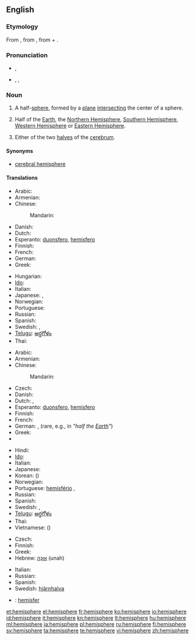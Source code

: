 {{wikipedia}}
{{also|hémisphère}}
==English==

===Etymology===
From {{etyl|la}} {{term|hemisphærium|lang=la}}, from {{etyl|grc}} {{term|ἡμισφαίριον||tr=hēmisphairion|lang=grc}}, from {{term|ἡμι-||tr=hēmi-|half|lang=grc}} + {{term|σφαῖρα||tr=sphaira||sphere|lang=grc}}.

===Pronunciation===
* {{a|RP}} {{IPA|/ˈhɛmɪsfɪə/}}, {{SAMPA|/"hEmIsfI@/}}
* {{a|US}} {{enPR|hĕ'mĭsfîr}}, {{IPA|/ˈhɛmɪsfɪər/}}, {{SAMPA|/"hEmIsfI@`/}}

===Noun===
{{en-noun}}

# {{geometry}} A half-[[sphere]], formed by a [[plane]] [[intersect]]ing the center of a sphere.
# {{geography}} Half of the [[Earth]], the [[Northern Hemisphere]], [[Southern Hemisphere]], [[Western Hemisphere]] or [[Eastern Hemisphere]].
# {{anatomy}} Either of the two [[halves]] of the [[cerebrum]].

====Synonyms====
* {{sense|anatomy: either of the two lobes of the cerebellum}} [[cerebral hemisphere]]

====Translations====
{{trans-top|half-sphere}}
* Arabic: {{t|ar|نصف كرة|m|tr=niSf kúra}}
* Armenian: {{t|hy|կիսագունդ|tr=kisagund}}
* Chinese:
*: Mandarin: {{t-|cmn|半球|tr=bànqiú|sc=Hani}}
* Danish: {{t|da|halvkugle}}
* Dutch: {{t+|nl|hemisfeer|m}}
* Esperanto: [[duonsfero]], [[hemisfero]]
* Finnish: {{t-|fi|puolipallo}}
* French: {{t+|fr|hémisphère|m}}
* German: {{t+|de|Halbkugel|f}}
* Greek: {{t+|el|ημισφαίριο|tr=imisfério}}
{{trans-mid}}
* Hungarian: {{t+|hu|félgömb}}
* [[Ido]]: {{t|io|misfero|xs=Ido}}
* Italian: {{t+|it|emisfero}}
* Japanese: {{t|ja|半球体|tr=はんきゅうたい, hankyūtai}},  {{t-|ja|半球|tr=はんきゅう, hankyū}}
* Norwegian: {{t|no|halvkule}}
* Portuguese: {{t+|pt|hemisfério|m}}
* Russian: {{t+|ru|полушарие|n|tr=polušárije}}
* Spanish: {{t+|es|hemisferio|m}}
* Swedish: {{t|sv|halvklot|c}}, {{t+|sv|hemisfär|c}}
* [[Telugu]]: [[అర్థగోళం]]
* Thai: {{t|th|ซีกโลก|tr=sêek lôhk}}
{{trans-bottom}}

{{trans-top|half of the Earth}}
* Arabic: {{t|ar|نصف كرة|m|tr=niSf kúra}}
* Armenian: {{t|hy|կիսագունդ|tr=kisagund}}
* Chinese:
*: Mandarin: {{t-|cmn|半球|tr=bànqiú|sc=Hani}}
* Czech: {{t-|cs|polokoule|f}}
* Danish: {{t|da|halvkugle}}
* Dutch: {{t+|nl|halfrond|n}}, {{t+|nl|hemisfeer|m}}
* Esperanto: [[duonsfero]], [[hemisfero]]
* Finnish: {{t-|fi|pallonpuolisko}}
* French: {{t+|fr|hémisphère|f}}
* German: {{t+|de|Hemisphäre|f}},  {{t+|de|Halbkugel|f}} (rare, e.g., in {{t|de|Erdhalbkugel|f}} ''"half the [[Earth]]"'')
* Greek: {{t+|el|ημισφαίριο|m|tr=ημισφαίριο}}
* {{trreq|Hebrew}}
{{trans-mid}}
* Hindi: {{t|hi|गोलार्ध|tr=gōlārdh|xs=Hindi}}
* [[Ido]]: {{t|io|misfero|xs=Ido}}
* Italian: {{t+|it|emisfero}}
* Japanese: {{t-|ja|半球|tr=はんきゅう, hankyū}}
* Korean: {{t+|ko|반구|tr=bangu|sc=Hang}} ({{t+|ko|半球|sc=Hani}})
* Norwegian: {{t|no|halvkule}}
* Portuguese: [[hemisfério]] {{m}},  {{t|pt|hemisfério|m}}
* Russian: {{t+|ru|полушарие|n|tr=polušárije}}
* Spanish: {{t+|es|hemisferio|m}}
* Swedish: {{t|sv|halvklot|c}}, {{t+|sv|hemisfär|c}}
* [[Telugu]]: [[అర్థగోళం]]
* Thai: {{t|th|ซีกโลก|tr=sêek lôhk}}
* Vietnamese: {{t|vi|bán cầu|xs=Vietnamese}} ({{t-|vi|半球|sc=Hani|xs=Vietnamese}})
{{trans-bottom}}

{{trans-top|lobe of cerebrum}}
* Czech: {{t-|cs|hemisféra|f}}
* Finnish: {{t-|fi|aivopuolisko}}
* Greek: {{t+|el|ημισφαίριο|m|tr=imisfério}}
* Hebrew: [[אונה|אוּנָה]] (unah) {{f}}
{{trans-mid}}
* Italian: {{t+|it|emisfero|m}}
* Russian: {{t+|ru|полушарие|n|tr=polušárije}}
* Spanish: {{t+|es|hemisferio|m}}
* Swedish: [[hjärnhalva]] {{c}}
{{trans-bottom}}

{{checktrans-top}}
* {{ttbc|Indonesian}}: [[hemisfer]]
{{trans-bottom}}

[[et:hemisphere]]
[[el:hemisphere]]
[[fr:hemisphere]]
[[ko:hemisphere]]
[[io:hemisphere]]
[[id:hemisphere]]
[[it:hemisphere]]
[[kn:hemisphere]]
[[lt:hemisphere]]
[[hu:hemisphere]]
[[ml:hemisphere]]
[[ja:hemisphere]]
[[pl:hemisphere]]
[[ru:hemisphere]]
[[fi:hemisphere]]
[[sv:hemisphere]]
[[ta:hemisphere]]
[[te:hemisphere]]
[[vi:hemisphere]]
[[zh:hemisphere]]